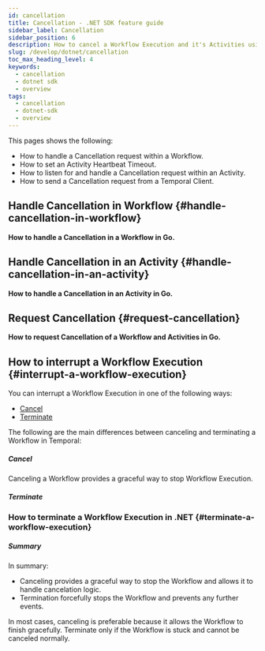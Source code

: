 ```yaml
---
id: cancellation
title: Cancellation - .NET SDK feature guide
sidebar_label: Cancellation
sidebar_position: 6
description: How to cancel a Workflow Execution and it's Activities using the Go SDK.
slug: /develop/dotnet/cancellation
toc_max_heading_level: 4
keywords:
  - cancellation
  - dotnet sdk
  - overview
tags:
  - cancellation
  - dotnet-sdk
  - overview
---
```


This pages shows the following:

- How to handle a Cancellation request within a Workflow.
- How to set an Activity Heartbeat Timeout.
- How to listen for and handle a Cancellation request within an Activity.
- How to send a Cancellation request from a Temporal Client.

## Handle Cancellation in Workflow {#handle-cancellation-in-workflow}

**How to handle a Cancellation in a Workflow in Go.**

<!-- CONTENT-->

## Handle Cancellation in an Activity {#handle-cancellation-in-an-activity}

**How to handle a Cancellation in an Activity in Go.**

<!-- CONTENT-->

## Request Cancellation {#request-cancellation}

**How to request Cancellation of a Workflow and Activities in Go.**

<!-- CONTENT-->

## How to interrupt a Workflow Execution {#interrupt-a-workflow-execution}

You can interrupt a Workflow Execution in one of the following ways:

- [Cancel](#cancel)
- [Terminate](#terminate)

The following are the main differences between canceling and terminating a Workflow in Temporal:

##### Cancel

Canceling a Workflow provides a graceful way to stop Workflow Execution.

##### Terminate

<!-- CONTENT-->

### How to terminate a Workflow Execution in .NET {#terminate-a-workflow-execution}

<!-- CONTENT-->

##### Summary

In summary:

- Canceling provides a graceful way to stop the Workflow and allows it to handle cancelation logic.
- Termination forcefully stops the Workflow and prevents any further events.

In most cases, canceling is preferable because it allows the Workflow to finish gracefully.
Terminate only if the Workflow is stuck and cannot be canceled normally.
